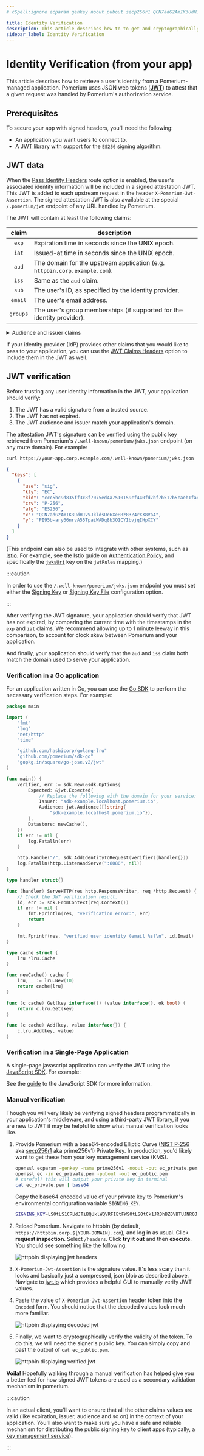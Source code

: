 ```yaml
---
# cSpell:ignore ecparam genkey noout pubout secp256r1 QCN7adG2AmIK3UdHJvVJkldsUc6XeBRz83Z4rXX8Va4 ary66nrvA55TpaiWADq8b3O1CYIbvjqIHpXCY gopkg Fatalln Fprintln

title: Identity Verification
description: This article describes how to to get and cryptographically verify a user's identity with Pomerium.
sidebar_label: Identity Verification
---
```



# Identity Verification (from your app)

This article describes how to retrieve a user's identity from a Pomerium-managed application. Pomerium uses JSON web tokens (**[JWT]**) to attest that a given request was handled by Pomerium's authorization service.

## Prerequisites

To secure your app with signed headers, you'll need the following:

- An application you want users to connect to.
- A [JWT library] with support for the `ES256` signing algorithm.

## JWT data

When the [Pass Identity Headers] route option is enabled, the user's associated identity information will be included in a signed attestation JWT. This JWT is added to each upstream request in the header `X-Pomerium-Jwt-Assertion`. The signed attestation JWT is also available at the special `/.pomerium/jwt` endpoint of any URL handled by Pomerium.

The JWT will contain at least the following claims:

| claim | description |
| :-: | --- |
| `exp` | Expiration time in seconds since the UNIX epoch. |
| `iat` | Issued-at time in seconds since the UNIX epoch. |
| `aud` | The domain for the upstream application (e.g. `httpbin.corp.example.com`). |
| `iss` | Same as the `aud` claim. |
| `sub` | The user's ID, as specified by the identity provider. |
| `email` | The user's email address. |
| `groups` | The user's group memberships (if supported for the identity provider). |

<details>
  <summary>Audience and issuer claims</summary>
  <div>

The audience (`aud`) claim defines what application the JWT is intended for.
Pomerium sets the audience claim to be the domain of the target upstream
application.

Since version 0.22, Pomerium sets the issuer (`iss`) claim also to the domain
of the target upstream application. (In previous versions, this was instead set
to the authentication service domain.)

Upstream services should verify that these claims match the expected domain
in order to prevent token reuse between different upstream services.

  </div>
</details>

If your identity provider (IdP) provides other claims that you would like to
pass to your application, you can use the [JWT Claims
Headers](/docs/reference/jwt-claim-headers) option to include them in the JWT
as well.

## JWT verification

Before trusting any user identity information in the JWT, your application
should verify:
1. The JWT has a valid signature from a trusted source.
2. The JWT has not expired.
3. The JWT audience and issuer match your application's domain.

The attestation JWT's signature can be verified using the public key retrieved
from Pomerium's `/.well-known/pomerium/jwks.json` endpoint (on any route
domain). For example:

```bash
curl https://your-app.corp.example.com/.well-known/pomerium/jwks.json | jq
```

```json
{
  "keys": [
    {
      "use": "sig",
      "kty": "EC",
      "kid": "ccc5bc9d835ff3c8f7075ed4a7510159cf440fd7bf7b517b5caeb1fa419ee6a1",
      "crv": "P-256",
      "alg": "ES256",
      "x": "QCN7adG2AmIK3UdHJvVJkldsUc6XeBRz83Z4rXX8Va4",
      "y": "PI95b-ary66nrvA55TpaiWADq8b3O1CYIbvjqIHpXCY"
    }
  ]
}
```

(This endpoint can also be used to integrate with other systems, such as
[Istio](https://istio.io/). For example, see the Istio guide on
[Authentication Policy](https://istio.io/latest/docs/reference/config/security/jwt/#JWTRule-jwks_uri),
and specifically the
[`jwksUri`](https://istio.io/latest/docs/reference/config/security/jwt/#JWTRule-jwks_uri)
key on the `jwtRules` mapping.)

:::caution

In order to use the `/.well-known/pomerium/jwks.json` endpoint you must set
either the [Signing Key] or [Signing Key File] configuration option.

:::

After verifying the JWT signature, your application should verify that JWT has
not expired, by comparing the current time with the timestamps in the `exp` and
`iat` claims. We recommend allowing up to 1 minute leeway in this comparison,
to account for clock skew between Pomerium and your application.

And finally, your application should verify that the `aud` and `iss` claim both
match the domain used to serve your application.

### Verification in a Go application

For an application written in Go, you can use the [Go SDK] to perform the
necessary verification steps. For example:

```go
package main

import (
	"fmt"
	"log"
	"net/http"
	"time"

	"github.com/hashicorp/golang-lru"
	"github.com/pomerium/sdk-go"
	"gopkg.in/square/go-jose.v2/jwt"
)

func main() {
	verifier, err := sdk.New(&sdk.Options{
		Expected: &jwt.Expected{
            // Replace the following with the domain for your service:
			Issuer: "sdk-example.localhost.pomerium.io",
			Audience: jwt.Audience([]string{
				"sdk-example.localhost.pomerium.io"}),
		},
		Datastore: newCache(),
	})
	if err != nil {
		log.Fatalln(err)
	}

	http.Handle("/", sdk.AddIdentityToRequest(verifier)(handler{}))
	log.Fatalln(http.ListenAndServe(":8080", nil))
}

type handler struct{}

func (handler) ServeHTTP(res http.ResponseWriter, req *http.Request) {
	// Check the JWT verification result.
	id, err := sdk.FromContext(req.Context())
	if err != nil {
		fmt.Fprintln(res, "verification error:", err)
		return
	}

	fmt.Fprintf(res, "verified user identity (email %s)\n", id.Email)
}

type cache struct {
	lru *lru.Cache
}

func newCache() cache {
	lru, _ := lru.New(10)
	return cache{lru}
}

func (c cache) Get(key interface{}) (value interface{}, ok bool) {
	return c.lru.Get(key)
}

func (c cache) Add(key, value interface{}) {
	c.lru.Add(key, value)
}
```

### Verification in a Single-Page Application

A single-page javascript application can verify the JWT using the [JavaScript
SDK]. For example:

<ReactApp/>

See the [guide](/docs/guides/js-sdk) to the JavaScript SDK for more information.

### Manual verification

Though you will very likely be verifying signed headers programmatically in your application's middleware, and using a third-party JWT library, if you are new to JWT it may be helpful to show what manual verification looks like.

1. Provide Pomerium with a base64-encoded Elliptic Curve ([NIST P-256] aka [secp256r1] aka prime256v1) Private Key. In production, you'd likely want to get these from your key management service (KMS).

   ```bash
   openssl ecparam -genkey -name prime256v1 -noout -out ec_private.pem
   openssl ec -in ec_private.pem -pubout -out ec_public.pem
   # careful! this will output your private key in terminal
   cat ec_private.pem | base64
   ```

   Copy the base64 encoded value of your private key to Pomerium's environmental configuration variable `SIGNING_KEY`.

   ```bash
   SIGNING_KEY=LS0tLS1CRUdJTiBQUklWQVRFIEtFWS0tLS0tCk1JR0hBZ0VBTUJNR0J5cUdTTTQ5QWdFR0NDcUdTTTQ5QXdFSEJHMHdhd0lCQVFRZzBQdk1VeVZGeWxTbGZ3eDgKSDBxMUVyOHZlOXBnY3ZzNkV6ZnR5OHlxNnFLaFJBTkNBQVM5ZC96TC9aSXd5ZGQ1RXZMb0xGMytHblVIUS9wdQpQaU45NDV1Y1RpTFRqMDhZalo3U0NJV2JHc2tiK0RIMzJ2aUc2KzRnb0FvWlFUM1R6b2kzRVl6OAotLS0tLUVORCBQUklWQVRFIEtFWS0tLS0tCg==
   ```

1. Reload Pomerium. Navigate to httpbin (by default, `https://httpbin.corp.${YOUR-DOMAIN}.com`), and log in as usual. Click **request inspection**. Select `/headers`. Click **try it out** and then **execute**. You should see something like the following.

   ![httpbin displaying jwt headers](./img/inspect-headers.png)

1. `X-Pomerium-Jwt-Assertion` is the signature value. It's less scary than it looks and basically just a compressed, json blob as described above. Navigate to [jwt.io] which provides a helpful GUI to manually verify JWT values.

1. Paste the value of `X-Pomerium-Jwt-Assertion` header token into the `Encoded` form. You should notice that the decoded values look much more familiar.

   ![httpbin displaying decoded jwt](./img/verifying-headers-1.png)

1. Finally, we want to cryptographically verify the validity of the token. To do this, we will need the signer's public key. You can simply copy and past the output of `cat ec_public.pem`.

   ![httpbin displaying verified jwt](./img/verifying-headers-2.png)

**Voila!** Hopefully walking through a manual verification has helped give you a better feel for how signed JWT tokens are used as a secondary validation mechanism in pomerium.

:::caution

In an actual client, you'll want to ensure that all the other claims values are valid (like expiration, issuer, audience and so on) in the context of your application. You'll also want to make sure you have a safe and reliable mechanism for distributing the public signing key to client apps (typically, a [key management service]).

:::

[go sdk]: https://github.com/pomerium/sdk-go
[jwt]: https://jwt.io/introduction/
[javascript sdk]: https://github.com/pomerium/js-sdk
[jwt library]: https://jwt.io/libraries
[jwt.io]: https://jwt.io/
[key management service]: https://en.wikipedia.org/wiki/Key_management
[nist p-256]: https://csrc.nist.gov/csrc/media/events/workshop-on-elliptic-curve-cryptography-standards/documents/papers/session6-adalier-mehmet.pdf
[pass identity headers]: /docs/reference/routes/pass-identity-headers
[secp256r1]: https://wiki.openssl.org/index.php/Command_Line_Elliptic_Curve_Operations
[signing key]: /docs/reference/signing-key
[signing key file]: /docs/reference/signing-key-file

